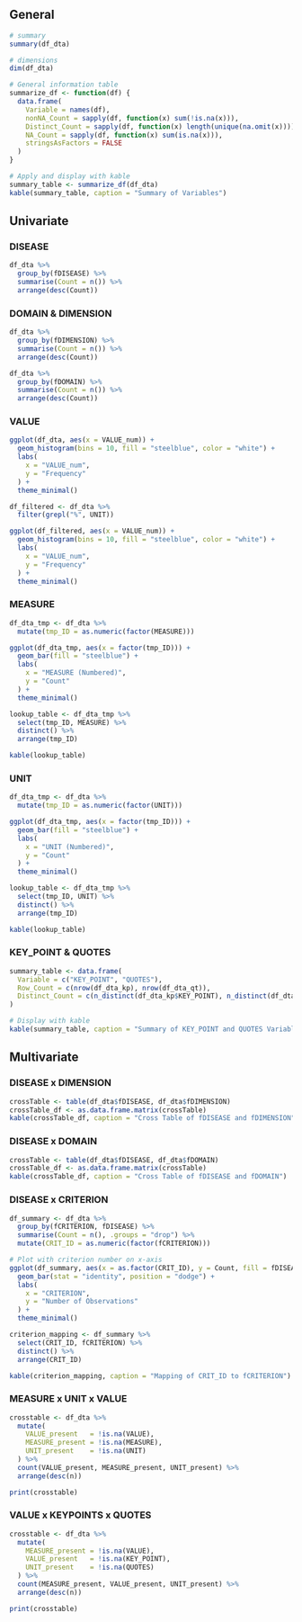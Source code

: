 
## General
```r
# summary
summary(df_dta)

# dimensions
dim(df_dta)
```



```r
# General information table
summarize_df <- function(df) {
  data.frame(
    Variable = names(df),
    nonNA_Count = sapply(df, function(x) sum(!is.na(x))),
    Distinct_Count = sapply(df, function(x) length(unique(na.omit(x)))),
    NA_Count = sapply(df, function(x) sum(is.na(x))),
    stringsAsFactors = FALSE
  )
}

# Apply and display with kable
summary_table <- summarize_df(df_dta)
kable(summary_table, caption = "Summary of Variables")

```

## Univariate
### DISEASE
```r
df_dta %>%
  group_by(fDISEASE) %>%
  summarise(Count = n()) %>%
  arrange(desc(Count))
```

### DOMAIN & DIMENSION
```r
df_dta %>%
  group_by(fDIMENSION) %>%
  summarise(Count = n()) %>%
  arrange(desc(Count))

df_dta %>%
  group_by(fDOMAIN) %>%
  summarise(Count = n()) %>%
  arrange(desc(Count))
```


### VALUE
```r
ggplot(df_dta, aes(x = VALUE_num)) +
  geom_histogram(bins = 10, fill = "steelblue", color = "white") +
  labs(
    x = "VALUE_num",
    y = "Frequency"
  ) +
  theme_minimal()
```


```r
df_filtered <- df_dta %>%
  filter(grepl("%", UNIT))

ggplot(df_filtered, aes(x = VALUE_num)) +
  geom_histogram(bins = 10, fill = "steelblue", color = "white") +
  labs(
    x = "VALUE_num",
    y = "Frequency"
  ) +
  theme_minimal()
```



### MEASURE
```r
df_dta_tmp <- df_dta %>%
  mutate(tmp_ID = as.numeric(factor(MEASURE)))

ggplot(df_dta_tmp, aes(x = factor(tmp_ID))) +
  geom_bar(fill = "steelblue") +
  labs(
    x = "MEASURE (Numbered)",
    y = "Count"
  ) +
  theme_minimal()

lookup_table <- df_dta_tmp %>%
  select(tmp_ID, MEASURE) %>%
  distinct() %>%
  arrange(tmp_ID)

kable(lookup_table)

```

### UNIT
```r
df_dta_tmp <- df_dta %>%
  mutate(tmp_ID = as.numeric(factor(UNIT)))

ggplot(df_dta_tmp, aes(x = factor(tmp_ID))) +
  geom_bar(fill = "steelblue") +
  labs(
    x = "UNIT (Numbered)",
    y = "Count"
  ) +
  theme_minimal()

lookup_table <- df_dta_tmp %>%
  select(tmp_ID, UNIT) %>%
  distinct() %>%
  arrange(tmp_ID)

kable(lookup_table)
```
### KEY_POINT & QUOTES
```r
summary_table <- data.frame(
  Variable = c("KEY_POINT", "QUOTES"),
  Row_Count = c(nrow(df_dta_kp), nrow(df_dta_qt)),
  Distinct_Count = c(n_distinct(df_dta_kp$KEY_POINT), n_distinct(df_dta_qt$QUOTES))
)

# Display with kable
kable(summary_table, caption = "Summary of KEY_POINT and QUOTES Variables")
```



## Multivariate
### DISEASE x DIMENSION
```r
crossTable <- table(df_dta$fDISEASE, df_dta$fDIMENSION)
crossTable_df <- as.data.frame.matrix(crossTable)
kable(crossTable_df, caption = "Cross Table of fDISEASE and fDIMENSION")
```


### DISEASE x DOMAIN
```r
crossTable <- table(df_dta$fDISEASE, df_dta$fDOMAIN)
crossTable_df <- as.data.frame.matrix(crossTable)
kable(crossTable_df, caption = "Cross Table of fDISEASE and fDOMAIN")
```



### DISEASE x CRITERION
```r
df_summary <- df_dta %>%
  group_by(fCRITERION, fDISEASE) %>%
  summarise(Count = n(), .groups = "drop") %>%
  mutate(CRIT_ID = as.numeric(factor(fCRITERION)))

# Plot with criterion number on x-axis
ggplot(df_summary, aes(x = as.factor(CRIT_ID), y = Count, fill = fDISEASE)) +
  geom_bar(stat = "identity", position = "dodge") +
  labs(
    x = "CRITERION",
    y = "Number of Observations"
  ) +
  theme_minimal()

criterion_mapping <- df_summary %>%
  select(CRIT_ID, fCRITERION) %>%
  distinct() %>%
  arrange(CRIT_ID)

kable(criterion_mapping, caption = "Mapping of CRIT_ID to fCRITERION")
```

### MEASURE x UNIT x VALUE
```r
crosstable <- df_dta %>%
  mutate(
    VALUE_present   = !is.na(VALUE),
    MEASURE_present = !is.na(MEASURE),
    UNIT_present    = !is.na(UNIT)
  ) %>%
  count(VALUE_present, MEASURE_present, UNIT_present) %>%
  arrange(desc(n))

print(crosstable)
```


### VALUE x KEYPOINTS x QUOTES
```r
crosstable <- df_dta %>%
  mutate(
    MEASURE_present = !is.na(VALUE),
    VALUE_present   = !is.na(KEY_POINT),
    UNIT_present    = !is.na(QUOTES)
  ) %>%
  count(MEASURE_present, VALUE_present, UNIT_present) %>%
  arrange(desc(n))

print(crosstable)
```






















